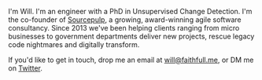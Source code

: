 I'm Will. I'm an engineer with a PhD in Unsupervised Change Detection. I'm the co-founder of [Sourcepulp](https://sourcepulp.consulting), a growing, 
award-winning agile software consultancy. Since 2013 we've been helping clients ranging from micro businesses to government departments deliver new projects,
rescue legacy code nightmares and digitally transform.

If you'd like to get in touch, drop me an email at [will@faithfull.me](mailto:will@faithfull.me), or DM me on [Twitter](https://twitter.com/DrFaithfull).